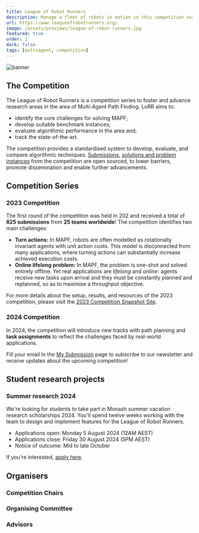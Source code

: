 ```yaml
---
title: League of Robot Runners
description: Manage a fleet of robots in motion in this competition series
url: https://www.leagueofrobotrunners.org/
image: /assets/previews/league-of-robot-runners.jpg
featured: true
order: 1
dark: false
tags: [multiagent, competition]
---
```



![banner](./image/league-of-robot-runners/banner.png)

## The Competition

The League of Robot Runners is a competition series to foster and advance research areas in the area of Multi-Agent Path Finding.
LoRR aims to:

- identify the core challenges for solving MAPF;
- develop suitable benchmark instances;
- evaluate algorithmic performance in the area and;
- track the state-of-the-art.

The competition provides a standardised system to develop, evaluate, and compare algorithmic techniques.
[Submissions](https://github.com/MAPF-Competition/Code-Archive), [solutions and problem instances](https://github.com/MAPF-Competition/Benchmark-Archive) from the competition are open sourced, to lower barriers, promote dissemination and enable further advancements.

## Competition Series

### 2023 Competition

The first round of the competition was held in 202 and received a total of **825 submissions** from **25 teams worldwide**! The competition identifies two main challenges:

- **Turn actions:**
  In MAPF, robots are often modelled as rotationally invariant agents with unit action costs. This model is disconnected from many applications, where turning
  actions can substantially increase achieved execution costs.
- **Online lifelong problem:**
  In MAPF, the problem is one-shot and
  solved entirely offline.
  Yet real applications are _lifelong_ and _online_: agents receive new tasks upon arrival and they must
  be constantly planned and replanned,
  so as to maximise a throughput objective.

For more details about the setup, results, and resources of the 2023 competition, please visit the [2023 Competition Snapshot Site](https://2023.leagueofrobotrunners.org/).

### 2024 Competition

In 2024, the competition will introduce new tracks with path planning and **task assignments** to reflect the challenges faced by real-world applications.

Fill your email in the [My Submission](https://www.leagueofrobotrunners.org/submission) page to subscribe to our newsletter and receive updates about the upcoming competition!

## Student research projects

### Summer research 2024

We're looking for students to take part in Monash summer vacation research scholarships 2024.
You'll spend twelve weeks working with the team to design and implement features for the League of Robot Runners.

- Applications open: Monday 5 August 2024 (12AM AEST)
- Applications close: Friday 30 August 2024 (5PM AEST)
- Notice of outcome: Mid to late October

If you're interested, [apply here](https://www.monash.edu/study/fees-scholarships/scholarships/summer-winter/view?area=1-Faculty%20of%20Information%20Technology#:~:text=3626).

## Organisers

### Competition Chairs

<Grid class="not-prose my-4 gap-8" width={200}>
  <Member id="current/dharabor" />
  <MemberCard
    member={{
      title: "Sven Koenig",
      affiliation: "University of Southern California",
      image:
        "https://github.com/MAPF-Competition/web_resource/blob/develop/external_page_resource/organisers/sven-old.jpg?raw=true",
    }}
  />
  <MemberCard
    member={{
      title: "Cathy Wu",
      affiliation: "Massachusetts Institute of Technology",
      image:
        "https://github.com/MAPF-Competition/web_resource/blob/develop/external_page_resource/organisers/Cathy_Wu.jpeg?raw=true",
    }}
  />
  <MemberCard
    member={{
      title: "Jingjin Yu",
      affiliation: "Rutgers University",
      image:
        "https://github.com/MAPF-Competition/web_resource/blob/develop/external_page_resource/organisers/JJ-head-500.jpg?raw=true",
    }}
  />
</Grid>

### Organising Committee

<Grid class="not-prose my-4 gap-8" width={200}>
  <MemberCard
    member={{
      title: "Shao-hung Chan",
      affiliation: "University of Southern California",
      image:
        "https://github.com/MAPF-Competition/web_resource/blob/develop/external_page_resource/organisers/shao_hung_head.png?raw=true",
    }}
  />
  <Member id="current/zchen" />
  <MemberCard
    member={{
      title: "Teng Guo",
      affiliation: "Rutgers University",
      image:
        "https://github.com/MAPF-Competition/web_resource/blob/develop/external_page_resource/organisers/teng.jpg?raw=true",
    }}
  />
  <MemberCard
    member={{
      title: "Han Zhang",
      affiliation: "University of Southern California",
      image:
        "https://github.com/MAPF-Competition/web_resource/blob/develop/external_page_resource/organisers/han.jpg?raw=true",
    }}
  />
  <Member id="current/yzhang" />
</Grid>

### Advisors

<Grid class="not-prose my-4 gap-8" width={200}>
  <MemberCard
    member={{
      title: "Kostas Bekris",
      affiliation: "Rutgers University",
      image:
        "https://github.com/MAPF-Competition/web_resource/blob/develop/external_page_resource/organisers/bekris_2018_01_small.jpg?raw=true",
    }}
  />
  <MemberCard
    member={{
      title: "Federico Pecora",
      affiliation: "Amazon Robotics",
      image:
        "https://github.com/MAPF-Competition/web_resource/blob/develop/external_page_resource/organisers/fede-pic.jpeg?raw=true",
    }}
  />
</Grid>
